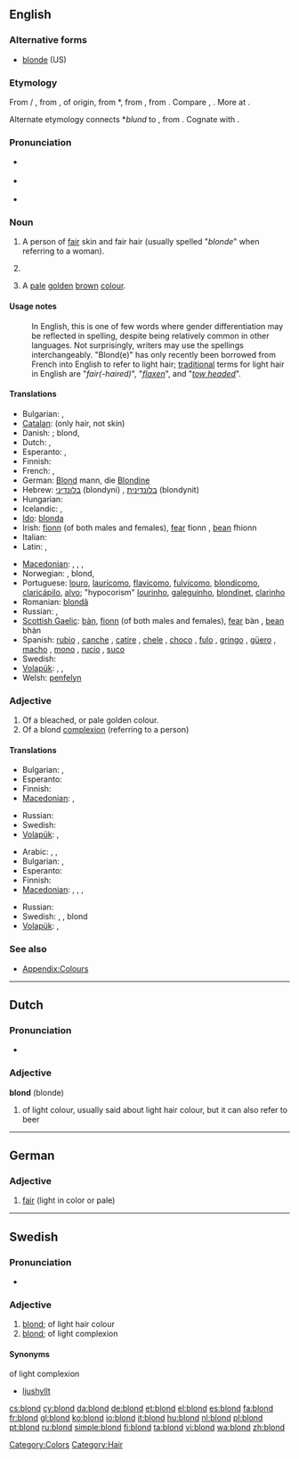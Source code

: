 ==English==

===Alternative forms===
* [[blonde]] (US)

===Etymology===
{{rfscript|Deva}}
From {{etyl|frm}} {{term|blond|lang=fr}} {{m}} / {{term|blonde|lang=fr}} {{f}}, from {{etyl|fro}} {{term|blond|blond, blont|lang=fro}}, of {{etyl|gem}} origin, from {{etyl|frk}} *{{term||blund|a mixed color between golden and light-brown|lang=frk}}, from {{proto|Germanic|blundaz|mixed, blinding|lang=en}}, from {{proto|Indo-European|bhlendh-|to become turbid, see badly, go blind|lang=en}}. Compare {{etyl|ang|-}} {{term|blondenfeax|''blonden''feax|grey-haired|lang=ang}}, {{ang}} {{term|blandan||to mix|lang=ang}}. More at {{l|en|blend}}.

Alternate etymology connects {{frk}} *''blund'' to {{proto|Germanic|blundaz|blond|lang=en}}, from {{proto|Indo-European|bhlndh-||bhlendh-|blond, red-haired|lang=en}}. Cognate with {{sa}} {{term|||tr=bradhná|ruddy, pale red, yellowish|lang=sa}}.

===Pronunciation===
* {{a|RP}} {{IPA|/blɒnd/}}
* {{a|US}} {{IPA|/blɑːnd/}}
* {{rhymes|ɒnd}}

===Noun===
{{en-noun}}

# {{British}} A person of [[fair]] skin and fair hair (usually spelled "''blonde''" when referring to a woman).
# {{US}} {{alternative spelling of|blonde}}
# {{British}} A [[pale]] [[golden]] [[brown]] [[colour]].

====Usage notes====
: In English, this is one of few words where gender differentiation may be reflected in spelling, despite being relatively common in other languages. Not surprisingly, writers may use the spellings interchangeably. "Blond(e)" has only recently been borrowed from French into English to refer to light hair; [[traditional]] terms for light hair in English are "''fair(-haired)''", "''[[flaxen]]''", and "''[[towhead|tow headed]]''".

====Translations====
{{trans-top|fair skinned/haired person}}
* Bulgarian: {{t-|bg|блондин|m}},  {{t-|bg|блондинка|f}}
* [[Catalan]]: {{t+|ca|ros|m}} (only hair, not skin)
* Danish: {{t|da|lyshåret}}; blond, {{t|da|blondine}}
* Dutch: {{t+|nl|blond}}, {{t+|nl|blondine}}
* Esperanto: {{t-|eo|blondulo|xs=Esperanto}}, {{t-|eo|blondulino|xs=Esperanto}}
* Finnish: {{t+|fi|vaaleaverikkö}}
* French: {{t+|fr|blond}}, {{t+|fr|blonde}}
* German: [[Blond]] mann, die [[Blondine]]
* Hebrew: [[בלונדיני]] (blondyni) {{m}}, [[בלונדינית]] (blondynit) {{f}}
* Hungarian: {{t+|hu|szőke}}
* Icelandic: {{t|is|ljóshærður|m}},  {{t|is|ljóshærð|f}}
* [[Ido]]: [[blonda]]
* Irish: [[fionn]] (of both males and females), [[fear#Irish|fear]] fionn {{m}}, [[bean#Irish|bean]] fhionn {{f}}
* Italian: {{t+|it|biondo}}
* Latin: {{t|la|flavicomus|alt=flāvicomus}}, {{t-|la|fulvus}}
{{trans-mid}}
* [[Macedonian]]: {{t|mk|русокос|m|tr=rúsokos}},  {{t-|mk|плав|m|tr=plav}},  {{t|mk|русокоса|f|tr=rusókosa}},  {{t-|mk|плава|f|tr=pláva}}
* Norwegian: {{t|no|lys(håret)}}, blond, {{t|no|blondine}}
* Portuguese: [[louro]], [[laurícomo]], [[flavícomo]], [[fulvícomo]], [[blondícomo]], [[claricápilo]], [[alvo]]; "hypocorism" [[lourinho]], [[galeguinho]], [[blondinet]], [[clarinho]]
* Romanian: [[blondă]]
* Russian: {{t+|ru|блондин|m|tr=blondín}}, {{t+|ru|блондинка|f|tr=blondínka}}
* [[Scottish Gaelic]]: [[bàn]], [[fionn]] (of both males and females), [[fear#Scottish Gaelic|fear]] bàn {{m}}, [[bean#Scottish Gaelic|bean]] bhàn {{f}}
* Spanish: [[rubio]] {{m}}, [[canche]] {{m}} {{italbrac|Guatemala}}, [[catire]] {{m}} {{italbrac|Venezuela}}, [[chele]] {{m}} {{italbrac|El Salvador|Honduras|Nicaragua}}, [[choco]] {{m}} {{italbrac|Bolivia}}, [[fulo]] {{m}} {{italbrac|Panama}}, [[gringo]] {{m}} {{italbrac|Peru}}, [[güero]] {{m}} {{italbrac|Mexico}}, [[macho]] {{m}} {{italbrac|Costa Rica}}, [[mono]] {{m}} {{italbrac|Colombia}}, [[rucio]] {{m}} {{italbrac|Chile}}, [[suco]] {{m}} {{italbrac|Ecuador}}
* Swedish: {{t+|sv|blondin}}
* [[Volapük]]: {{qualifier|male or female}} {{t|vo|blonan}}, {{qualifier|male}} {{t|vo|hiblonan}}, {{qualifier|female}} {{t|vo|jiblonan}}
* Welsh: [[penfelyn]]
{{trans-bottom}}

===Adjective===
{{en-adj|er|more}}

# Of a bleached, or pale golden colour.
# Of a blond [[complexion]] (referring to a person)

====Translations====
{{trans-top|colour}}
* Bulgarian: {{t|bg|рус}},  {{t+|bg|светъл}}
* Esperanto: {{t-|eo|blonda|xs=Esperanto}}
* Finnish: {{t+|fi|vaalea}}
* [[Macedonian]]: {{t|mk|руса|f|tr=rúsa}},  {{t-|mk|плава|f|tr=pláva}}
{{trans-mid}}
* Russian: {{t+|ru|светлый|tr=svétlyj}}
* Swedish: {{t-|sv|blond}}
* [[Volapük]]: {{t|vo|blonik}}, {{qualifier|obsolete}} {{t|vo|blönik}}
{{trans-bottom}}

{{trans-top|person's complexion}}
* Arabic: {{t|ar|أشقر|m|tr='áshqar}},  {{t|ar|شقراء|f|tr=shaqraa'}},  {{t|ar|شقر|p|tr=shuqr}}
* Bulgarian: {{t|bg|рус}},  {{t+|bg|светъл}}
* Esperanto: {{t-|eo|blonda|xs=Esperanto}}
* Finnish: {{t+|fi|vaalea}}
* [[Macedonian]]: {{t|mk|светол|m|tr=svétol}},  {{t|mk|белолик|m|tr=bélolik}},  {{t|mk|светла|f|tr=svétla}},  {{t|mk|белолика|f|tr=belólika}}
{{trans-mid}}
* Russian: {{t+|ru|белый|tr=bélyj}}
* Swedish: {{t|sv|ljus}}, {{t|sv|ljushyad}}, blond
* [[Volapük]]: {{t|vo|blonik}}, {{qualifier|obsolete}} {{t|vo|blönik}}
{{trans-bottom}}

===See also===
* [[Appendix:Colours]]

[[Category:Colors]]
[[Category:Hair]]

----

==Dutch==

===Pronunciation===
* {{audio|Nl-blond.ogg|audio}}

===Adjective===
'''blond''' (blonde)

# of light colour, usually said about light hair colour, but it can also refer to beer

----

==German==

===Adjective===
{{infl|de|adjective}}

# [[fair]] (light in color or pale)

{{tbot entry|German|fair|2010|March|de}}

----

==Swedish==

===Pronunciation===
* {{audio|Sv-blond.ogg|audio}}

===Adjective===
{{infl|sv|adjective}}
{{sv-adj-reg|n=blont}}

# [[#English|blond]]; of light hair colour
# [[#English|blond]]; of light complexion

====Synonyms====
;of light complexion
* [[ljushyllt]]

[[cs:blond]]
[[cy:blond]]
[[da:blond]]
[[de:blond]]
[[et:blond]]
[[el:blond]]
[[es:blond]]
[[fa:blond]]
[[fr:blond]]
[[gl:blond]]
[[ko:blond]]
[[io:blond]]
[[it:blond]]
[[hu:blond]]
[[nl:blond]]
[[pl:blond]]
[[pt:blond]]
[[ru:blond]]
[[simple:blond]]
[[fi:blond]]
[[ta:blond]]
[[vi:blond]]
[[wa:blond]]
[[zh:blond]]